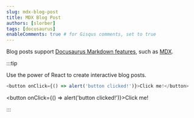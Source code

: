 ```yaml
---
slug: mdx-blog-post
title: MDX Blog Post
authors: [slorber]
tags: [docusaurus]
enableComments: true # for Gisqus comments, set to true
---
```


Blog posts support [Docusaurus Markdown features](https://docusaurus.io/docs/markdown-features), such as [MDX](https://mdxjs.com/).

:::tip

Use the power of React to create interactive blog posts.

```js
<button onClick={() => alert('button clicked!')}>Click me!</button>
```

<button onClick={() => alert('button clicked!')}>Click me!</button>

:::
